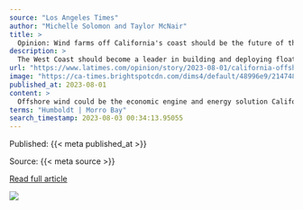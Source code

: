 ```yaml
---
source: "Los Angeles Times"
author: "Michelle Solomon and Taylor McNair"
title: >
  Opinion: Wind farms off California's coast should be the future of the state's clean energy grid
description: >
  The West Coast should become a leader in building and deploying floating wind turbines, which could be installed far enough from shore to have minimal impact on views.
url: "https://www.latimes.com/opinion/story/2023-08-01/california-offshore-wind-farms"
image: "https://ca-times.brightspotcdn.com/dims4/default/48996e9/2147483647/strip/true/crop/1800x945+0+198/resize/1200x630!/quality/80/?url=https%3A%2F%2Fcalifornia-times-brightspot.s3.amazonaws.com%2F40%2Fa2%2F889a661d488f85c4bbb1883d7df8%2F49054.jpg"
published_at: 2023-08-01
content: >
  Offshore wind could be the economic engine and energy solution California needs, but only if our state policymakers lead the way and were running out of time to get it right.  Last year California se… [+6405 chars]
terms: "Humboldt | Morro Bay"
search_timestamp: 2023-08-03 00:34:13.95055
---
```



Published: {{< meta published_at >}}


Source: {{< meta source >}}


[Read full article]({{< meta url >}}){target='_blank'}



![](`r rmarkdown::metadata$image[1]`)
